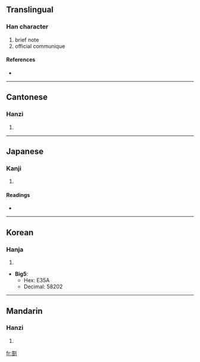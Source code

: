 ==Translingual==

===Han character===
{{Han char|rn=18|rad=刀|as=12|sn=14|four=8862<sub>3</sub>|canj=竹口中弓 (HRLN), X竹口中弓 (XHRLN)}}

# brief note
# official communique

====References====
* {{Han ref|kx=0144.261|dj=0325.080|hdz=10356.030|uh=5284|ud=21124}}

----

==Cantonese==

===Hanzi===
{{yue-hanzi|jyut=|y=jaap3}}

# {{defn|Cantonese|sort=刀12}}

----

==Japanese==

===Kanji===
{{ja-kanji|grade=|rs=刀12}}

# {{defn|Japanese}}

====Readings====
* {{ja-readings|on=[[さつ]] (satsu), [[とう]] (tō)|kun=[[さす]] (sasu), [[かぎ]] (kagi), [[かま]] (kama)}}

----

==Korean==

===Hanja===
{{ko-hanja|hangeul=차|rv=cha|mr=ch'a}}

# {{defn|Korean|sort=刀12}}

* '''Big5''':
** Hex: E35A
** Decimal: 58202

----

==Mandarin==

===Hanzi===
{{cmn-hanzi|pin=[[dá]] ([[da2]]), [[zhá]] ([[zha2]])|wg=ta<sup>2</sup>, cha<sup>2</sup>}}

# {{defn|Mandarin|sort=刀12}}

[[fr:劄]]